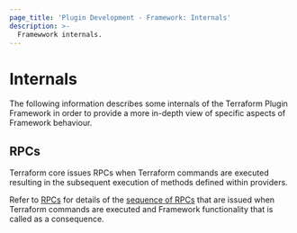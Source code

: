 ```yaml
---
page_title: 'Plugin Development - Framework: Internals'
description: >-
  Framewwork internals.
---
```


# Internals

The following information describes some internals of the Terraform Plugin Framework in order to provide a more in-depth view of specific aspects of Framework behaviour.

## RPCs

Terraform core issues RPCs when Terraform commands are executed resulting in the subsequent execution of methods defined within providers.

Refer to [RPCs](/terraform/plugin/framework/internals/rpcs) for details of the [sequence of RPCs](/terraform/plugin/terraform-plugin-protocol#rpcs-and-terraform-commands) that are issued when Terraform commands are executed and Framework functionality that is called as a consequence.
